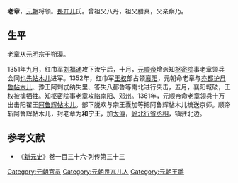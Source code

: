 {{for|元世祖的孙子镇南王'''老章'''|老章 (镇南王)}}
'''老章'''，[[元朝|元朝]]将领。[[畏兀儿|畏兀儿]]氏。曾祖父八丹，祖父腊真，父亲察乃。

==生平==
老章从[[元明宗|元明宗]]于朔漠。

1351年九月，红巾军[[刘福通|刘福通]]攻下汝宁后，十月，[[元顺帝|元顺帝]]增派知[[枢密院|枢密院]]事老章领兵会同[[也先帖木儿|也先帖木儿]]进军。1352年，红巾军[[王权|王权]]部占领[[襄阳|襄阳]]，元朝命老章与[[亦都护|亦都护]][[月鲁帖木儿_(高昌王)|月鲁帖木儿]]、豫王阿刺忒纳失里、答失八都鲁等南北进行夹击，五月，襄阳城破，王权被擒牺牲。知枢密院事老章攻陷[[南阳|南阳]]、[[邓州|邓州]]。1361年，元顺帝命老章领兵十万出击阳翟王[[阿鲁辉帖木儿|阿鲁辉帖木儿]]。部下脱欢与宗王囊加等把阿鲁辉帖木儿擒送京师。顺帝斩阿鲁辉帖木儿，封老章为'''和宁王'''，加[[太傅|太傅]]，[[岭北行省|岭北行省]][[丞相|丞相]]，镇驻北边。

==参考文献==
*《[[新元史|新元史]]》卷一百三十六·列传第三十三

[[Category:元朝官员|Category:元朝官员]]
[[Category:元朝畏兀儿人|Category:元朝畏兀儿人]]
[[Category:元朝王爵|Category:元朝王爵]]